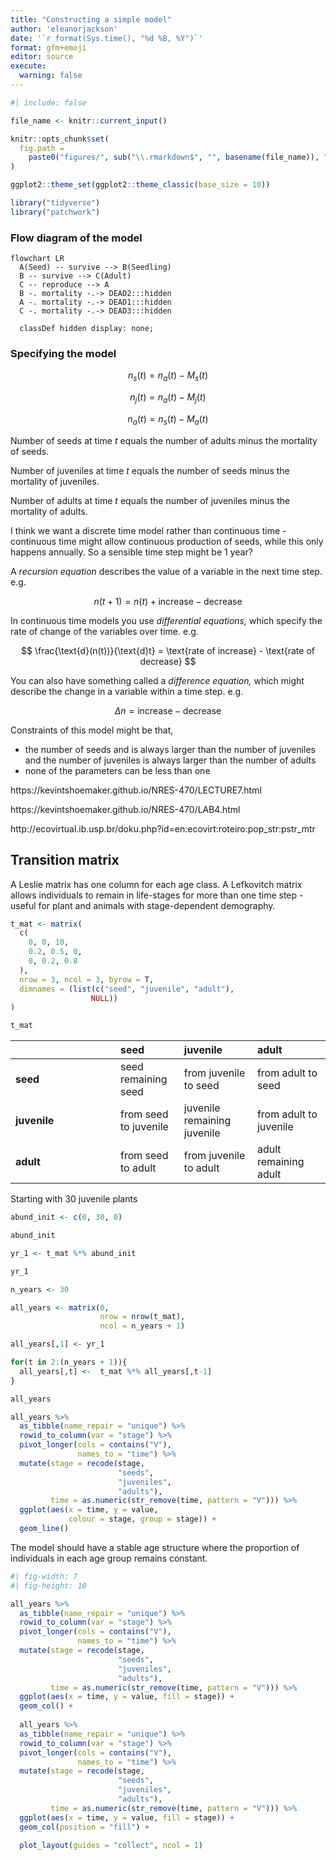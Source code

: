```yaml
---
title: "Constructing a simple model"
author: 'eleanorjackson'
date: '`r format(Sys.time(), "%d %B, %Y")`' 
format: gfm+emoji
editor: source
execute:
  warning: false
---
```


```r
#| include: false

file_name <- knitr::current_input()

knitr::opts_chunk$set(
  fig.path =
    paste0("figures/", sub("\\.rmarkdown$", "", basename(file_name)), "/", sep = "")
)

ggplot2::theme_set(ggplot2::theme_classic(base_size = 10))
```

```r
library("tidyverse")
library("patchwork")
```


### Flow diagram of the model

```mermaid
flowchart LR
  A(Seed) -- survive --> B(Seedling)
  B -- survive --> C(Adult)
  C -- reproduce --> A
  B -. mortality -.-> DEAD2:::hidden
  A -. mortality -.-> DEAD1:::hidden
  C -. mortality -.-> DEAD3:::hidden
  
  classDef hidden display: none;
```

### Specifying the model

$$
n_s(t) = n_a(t) - M_s(t)
$$

$$
n_j(t) = n_a(t) - M_j(t)
$$

$$
n_a(t) = n_s(t) - M_a(t)
$$

Number of seeds at time $t$ equals the number of adults minus the mortality of seeds.

Number of juveniles at time $t$ equals the number of seeds minus the mortality of juveniles.

Number of adults at time $t$ equals the number of juveniles minus the mortality of adults.

I think we want a discrete time model rather than continuous time -
continuous time might allow continuous production of seeds,
while this only happens annually. 
So a sensible time step might be 1 year?

A *recursion equation* describes the value of a variable in the next time step. 
e.g.

$$
n(t + 1) = n(t) + \text{increase} - \text{decrease}
$$

In continuous time models you use *differential equations,* which specify the rate of change of the variables over time.
e.g.

$$
\frac{\text{d}(n(t))}{\text{d}t} = \text{rate of increase} - \text{rate of decrease}
$$

You can also have something called a *difference equation,* which might describe the change in a variable within a time step.
e.g.

$$
\Delta n = \text{increase} - \text{decrease}
$$

Constraints of this model might be that,

- the number of seeds and is always larger than the number of juveniles and the number of juveniles is always larger than the number of adults
- none of the parameters can be less than one

https://kevintshoemaker.github.io/NRES-470/LECTURE7.html

https://kevintshoemaker.github.io/NRES-470/LAB4.html

http://ecovirtual.ib.usp.br/doku.php?id=en:ecovirt:roteiro:pop_str:pstr_mtr

## Transition matrix

A Leslie matrix has one column for each age class.
A Lefkovitch matrix allows individuals to remain in life-stages 
for more than one time step - useful for plant and animals with stage-dependent demography.

```r
t_mat <- matrix(     
  c(
    0, 0, 10,
    0.2, 0.5, 0,
    0, 0.2, 0.8
  ),
  nrow = 3, ncol = 3, byrow = T,
  dimnames = (list(c("seed", "juvenile", "adult"),
                  NULL))
)

t_mat
```

|  | seed | juvenile | adult |
|:---------|:-----|:------|:------|
| **seed**     | seed remaining seed | from juvenile to seed | from adult to seed |
| **juvenile** | from seed to juvenile | juvenile remaining juvenile |  from adult to juvenile   |
| **adult**    | from seed to adult  | from juvenile to adult |   adult remaining adult    |



Starting with 30 juvenile plants

```r
abund_init <- c(0, 30, 0)

abund_init
```



```r
yr_1 <- t_mat %*% abund_init 

yr_1
```

```r
n_years <- 30

all_years <- matrix(0, 
                    nrow = nrow(t_mat), 
                    ncol = n_years + 1)

all_years[,1] <- yr_1

for(t in 2:(n_years + 1)){   
  all_years[,t] <-  t_mat %*% all_years[,t-1]
}

all_years
```

```r
all_years %>% 
  as_tibble(name_repair = "unique") %>% 
  rowid_to_column(var = "stage") %>% 
  pivot_longer(cols = contains("V"),
               names_to = "time") %>% 
  mutate(stage = recode(stage, 
                        "seeds",
                        "juveniles",
                        "adults"),
         time = as.numeric(str_remove(time, pattern = "V"))) %>% 
  ggplot(aes(x = time, y = value, 
             colour = stage, group = stage)) +
  geom_line()
```

The model should have a stable age structure where 
the proportion of individuals in each age group remains constant.

```r
#| fig-width: 7
#| fig-height: 10

all_years %>% 
  as_tibble(name_repair = "unique") %>% 
  rowid_to_column(var = "stage") %>% 
  pivot_longer(cols = contains("V"),
               names_to = "time") %>% 
  mutate(stage = recode(stage, 
                        "seeds",
                        "juveniles",
                        "adults"),
         time = as.numeric(str_remove(time, pattern = "V"))) %>% 
  ggplot(aes(x = time, y = value, fill = stage)) +
  geom_col() +
  
  all_years %>% 
  as_tibble(name_repair = "unique") %>% 
  rowid_to_column(var = "stage") %>% 
  pivot_longer(cols = contains("V"),
               names_to = "time") %>% 
  mutate(stage = recode(stage, 
                        "seeds",
                        "juveniles",
                        "adults"),
         time = as.numeric(str_remove(time, pattern = "V"))) %>% 
  ggplot(aes(x = time, y = value, fill = stage)) +
  geom_col(position = "fill") +
  
  plot_layout(guides = "collect", ncol = 1)
```
